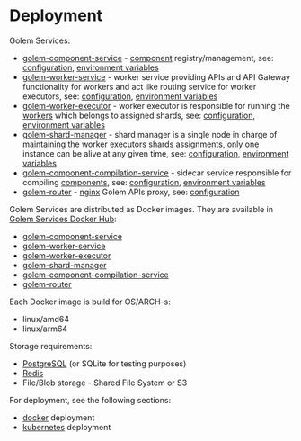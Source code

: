 # Deployment

Golem Services:

- [golem-component-service](https://github.com/golemcloud/golem/tree/main/golem-component-service) - [component](concepts-components) registry/management, see: [configuration](https://github.com/golemcloud/golem/blob/main/golem-component-service/config/component-service.toml), [environment variables](https://github.com/golemcloud/golem/blob/main/golem-component-service/config/component-service.sample.env)
- [golem-worker-service](https://github.com/golemcloud/golem/tree/main/golem-worker-service) - worker service providing APIs and API Gateway functionality for workers and act like routing service for worker executors, see: [configuration](https://github.com/golemcloud/golem/blob/main/golem-worker-service/config/worker-service.toml), [environment variables](https://github.com/golemcloud/golem/blob/main/golem-worker-service/config/worker-service.sample.env)
- [golem-worker-executor](https://github.com/golemcloud/golem/tree/main/golem-worker-executor) - worker executor is responsible for running the [workers](concepts-workers) which belongs to assigned shards, see: [configuration](https://github.com/golemcloud/golem/blob/main/golem-worker-executor/config/worker-executor.toml), [environment variables](https://github.com/golemcloud/golem/blob/main/golem-worker-executor/config/worker-executor.sample.env)
- [golem-shard-manager](https://github.com/golemcloud/golem/tree/main/golem-shard-manager) - shard manager is a single node in charge of maintaining the worker executors shards assignments, only one instance can be alive at any given time, see: [configuration](https://github.com/golemcloud/golem/blob/main/golem-shard-manager/config/shard-manager.toml), [environment variables](https://github.com/golemcloud/golem/blob/main/golem-shard-manager/config/shard-manager.sample.env)
- [golem-component-compilation-service](https://github.com/golemcloud/golem/tree/main/golem-component-compilation-service) - sidecar service responsible for compiling [components](concepts-components), see: [configuration](https://github.com/golemcloud/golem/blob/main/golem-component-compilation-service/config/component-compilation-service.toml), [environment variables](https://github.com/golemcloud/golem/blob/main/golem-component-compilation-service/config/component-compilation-service.sample.env)
- [golem-router](https://github.com/golemcloud/golem/tree/main/golem-router) - [nginx](https://nginx.org/) Golem APIs proxy, see: [configuration](https://github.com/golemcloud/golem/blob/main/golem-router/golem-services.conf.template)

Golem Services are distributed as Docker images. They are available in [Golem Services Docker Hub](https://hub.docker.com/u/golemservices):

- [golem-component-service](https://hub.docker.com/r/golemservices/golem-component-service)
- [golem-worker-service](https://hub.docker.com/r/golemservices/golem-worker-service)
- [golem-worker-executor](https://hub.docker.com/r/golemservices/golem-worker-executor)
- [golem-shard-manager](https://hub.docker.com/r/golemservices/golem-shard-manager)
- [golem-component-compilation-service](https://hub.docker.com/r/golemservices/golem-component-compilation-service)
- [golem-router](https://hub.docker.com/r/golemservices/golem-router)

Each Docker image is build for OS/ARCH-s:

- linux/amd64
- linux/arm64

Storage requirements:

- [PostgreSQL](https://www.postgresql.org/) (or SQLite for testing purposes)
- [Redis](https://redis.io/)
- File/Blob storage - Shared File System or S3

For deployment, see the following sections:

- [docker](#deploy-docker) deployment
- [kubernetes](#deploy-kubernetes) deployment
